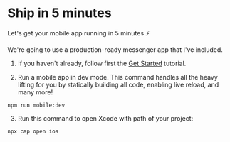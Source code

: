 # Ship in 5 minutes

Let's get your mobile app running in 5 minutes ⚡️

We're going to use a production-ready messenger app that I've included.

1. If you haven't already, follow first the [Get Started](/) tutorial.

2. Run a mobile app in dev mode. This command handles all the heavy lifting for you by statically building all code, enabling live reload, and many more!

```shell
npm run mobile:dev
```

3. Run this command to open Xcode with path of your project:

```shell
npx cap open ios
```
